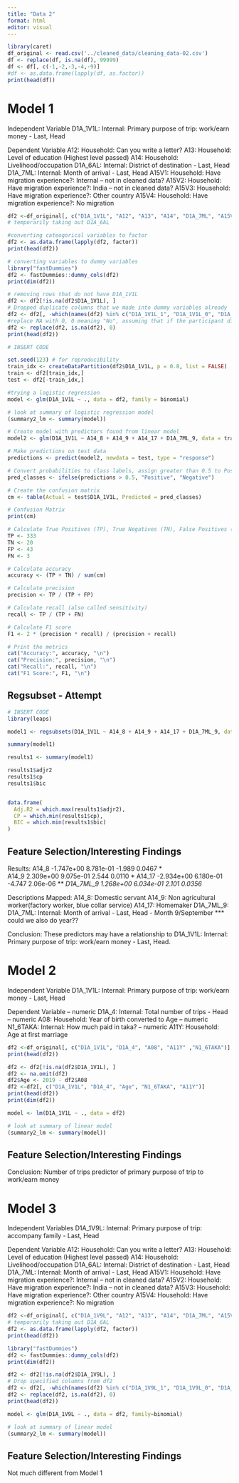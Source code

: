 ```yaml
---
title: "Data 2"
format: html
editor: visual
---
```


```r
library(caret)
df_original <- read.csv('../cleaned_data/cleaning_data-02.csv')
df <- replace(df, is.na(df), 99999)
df <- df[, c(-1,-2,-3,-4,-9)]
#df <- as.data.frame(lapply(df, as.factor))
print(head(df))

```


# Model 1
Independent Variable
D1A_1V1L: Internal: Primary purpose of trip: work/earn money - Last, Head


Dependent Variable
A12: Household: Can you write a letter?
A13: Household: Level of education (Highest level passed)
A14: Household: Livelihood/occupation
D1A_6AL: Internal: District of destination - Last, Head
D1A_7ML: Internal: Month of arrival - Last, Head
A15V1: Household: Have migration experience?: Internal
-- not in cleaned data? A15V2: Household: Have migration experience?: India
-- not in cleaned data? A15V3: Household: Have migration experience?: Other country
A15V4: Household: Have migration experience?: No migration




```r
df2 <-df_original[, c("D1A_1V1L", "A12", "A13", "A14", "D1A_7ML", "A15V1", "A15V4")]
# temporarily taking out D1A_6AL

#converting cateogorical variables to factor
df2 <- as.data.frame(lapply(df2, factor))
print(head(df2))
```

```r
# converting variables to dummy variables
library("fastDummies")
df2 <- fastDummies::dummy_cols(df2)
print(dim(df2))
```

```r
# removing rows that do not have D1A_1V1L
df2 <- df2[!is.na(df2$D1A_1V1L), ]
# Dropped duplicate columns that we made into dummy variables already
df2 <- df2[, -which(names(df2) %in% c("D1A_1V1L_1", "D1A_1V1L_0", "D1A_1V1L_NA", "A12_2", "A12", "A13", "A14", "D1A_7ML", "A15V1", "A15V4"))]
#replace NA with 0, 0 meaning "No", assuming that if the participant did not say yes to a question, than it would be no.
df2 <- replace(df2, is.na(df2), 0)
print(head(df2))
```
```r
# INSERT CODE 

set.seed(123) # for reproducibility
train_idx <- createDataPartition(df2$D1A_1V1L, p = 0.8, list = FALSE)
train <- df2[train_idx,]
test <- df2[-train_idx,] 
```

```r

#trying a logistic regression
model <- glm(D1A_1V1L ~ ., data = df2, family = binomial)

# look at summary of logistic regression model
(summary2_lm <- summary(model))
```
```r

# Create model with predictors found from linear model
model2 <- glm(D1A_1V1L ~ A14_8 + A14_9 + A14_17 + D1A_7ML_9, data = train, family = binomial)

# Make predictions on test data
predictions <- predict(model2, newdata = test, type = "response")

# Convert probabilities to class labels, assign greater than 0.5 to Positive
pred_classes <- ifelse(predictions > 0.5, "Positive", "Negative")

# Create the confusion matrix
cm <- table(Actual = test$D1A_1V1L, Predicted = pred_classes)

# Confusion Matrix
print(cm)
```

```r
# Calculate True Positives (TP), True Negatives (TN), False Positives (FP), False Negatives (FN)
TP <- 333
TN <- 20
FP <- 43
FN <- 3

# Calculate accuracy
accuracy <- (TP + TN) / sum(cm)

# Calculate precision
precision <- TP / (TP + FP)

# Calculate recall (also called sensitivity)
recall <- TP / (TP + FN)

# Calculate F1 score
F1 <- 2 * (precision * recall) / (precision + recall)

# Print the metrics
cat("Accuracy:", accuracy, "\n")
cat("Precision:", precision, "\n")
cat("Recall:", recall, "\n")
cat("F1 Score:", F1, "\n")

```
## Regsubset - Attempt

```r
# INSERT CODE 
library(leaps)

model1 <- regsubsets(D1A_1V1L ~ A14_8 + A14_9 + A14_17 + D1A_7ML_9, data = df2, nvmax = 71, method = "exhaustive")

summary(model1)

results1 <- summary(model1)

results1$adjr2
results1$cp
results1$bic


data.frame(
  Adj.R2 = which.max(results1$adjr2),
  CP = which.min(results1$cp),
  BIC = which.min(results1$bic)
)
```



## Feature Selection/Interesting Findings

Results:
A14_8       -1.747e+00  8.781e-01  -1.989   0.0467 *  
A14_9        2.309e+00  9.075e-01   2.544   0.0110 * 
A14_17      -2.934e+00  6.180e-01  -4.747 2.06e-06 ***
D1A_7ML_9    1.268e+00  6.034e-01   2.101   0.0356 * 

Descriptions Mapped:
A14_8: Domestic servant
A14_9: Non agricultural worker(factory worker, blue collar service)
A14_17: Homemaker
D1A_7ML_9: D1A_7ML: Internal: Month of arrival - Last, Head - Month 9/September
  *** could we also do year??
  
Conclusion:
These predictors may have a relationship to D1A_1V1L: Internal: Primary purpose of trip: work/earn money - Last, Head.



# Model 2

Independent Variable
D1A_1V1L: Internal: Primary purpose of trip: work/earn money - Last, Head


Dependent Variable
-- numeric D1A_4: Internal: Total number of trips - Head
-- numeric A08: Household: Year of birth
    converted to Age
-- numeric N1_6TAKA: Internal: How much paid in taka?
-- numeric A11Y: Household: Age at first marriage

```r
df2 <-df_original[, c("D1A_1V1L", "D1A_4", "A08", "A11Y" ,"N1_6TAKA")]
print(head(df2))
```
```r
df2 <- df2[!is.na(df2$D1A_1V1L), ]
df2 <- na.omit(df2)
df2$Age <- 2019 - df2$A08
df2 <-df2[, c("D1A_1V1L", "D1A_4", "Age", "N1_6TAKA", "A11Y")]
print(head(df2))
print(dim(df2))
```
```r
model <- lm(D1A_1V1L ~ ., data = df2)

# look at summary of linear model
(summary2_lm <- summary(model))
```
## Feature Selection/Interesting Findings

Conclusion:
Number of trips predictor of primary purpose of trip to work/earn money

# Model 3

Independent Variables
D1A_1V9L: Internal: Primary purpose of trip: accompany family - Last, Head

Dependent Variable
A12: Household: Can you write a letter?
A13: Household: Level of education (Highest level passed)
A14: Household: Livelihood/occupation
D1A_6AL: Internal: District of destination - Last, Head
D1A_7ML: Internal: Month of arrival - Last, Head
A15V1: Household: Have migration experience?: Internal
-- not in cleaned data? A15V2: Household: Have migration experience?: India
-- not in cleaned data? A15V3: Household: Have migration experience?: Other country
A15V4: Household: Have migration experience?: No migration




```r
df2 <-df_original[, c("D1A_1V9L", "A12", "A13", "A14", "D1A_7ML", "A15V1", "A15V4")]
# temporarily taking out D1A_6AL
df2 <- as.data.frame(lapply(df2, factor))
print(head(df2))
```

```r
library("fastDummies")
df2 <- fastDummies::dummy_cols(df2)
print(dim(df2))
```

```r
df2 <- df2[!is.na(df2$D1A_1V9L), ]
# Drop specified columns from df2
df2 <- df2[, -which(names(df2) %in% c("D1A_1V9L_1", "D1A_1V9L_0", "D1A_1V9L_NA", "A12_2", "A12", "A13", "A14", "D1A_7ML", "A15V1", "A15V4"))]
df2 <- replace(df2, is.na(df2), 0)
print(head(df2))
```

```r
model <- glm(D1A_1V9L ~ ., data = df2, family=binomial)

# look at summary of linear model
(summary2_lm <- summary(model))
```


## Feature Selection/Interesting Findings
Not much different from Model 1


